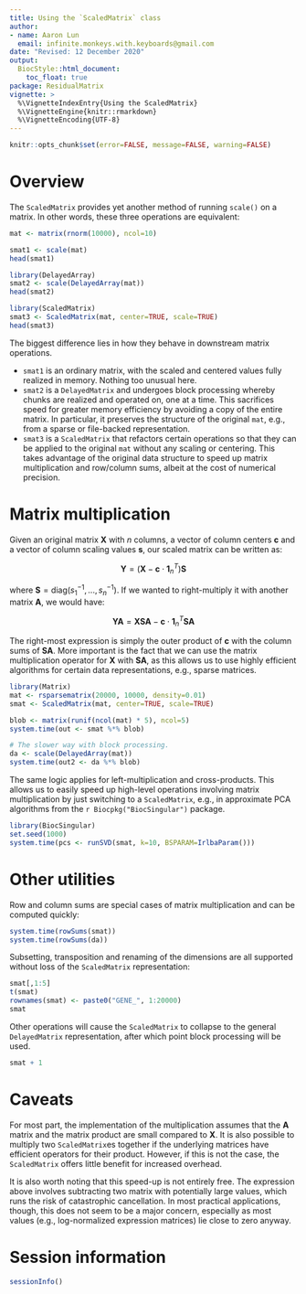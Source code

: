 ```yaml
---
title: Using the `ScaledMatrix` class
author: 
- name: Aaron Lun
  email: infinite.monkeys.with.keyboards@gmail.com 
date: "Revised: 12 December 2020"
output:
  BiocStyle::html_document:
    toc_float: true 
package: ResidualMatrix
vignette: >
  %\VignetteIndexEntry{Using the ScaledMatrix}
  %\VignetteEngine{knitr::rmarkdown}
  %\VignetteEncoding{UTF-8}    
---
```


```r
knitr::opts_chunk$set(error=FALSE, message=FALSE, warning=FALSE)
```

# Overview

The `ScaledMatrix` provides yet another method of running `scale()` on a matrix.
In other words, these three operations are equivalent:

```r
mat <- matrix(rnorm(10000), ncol=10)

smat1 <- scale(mat)
head(smat1)

library(DelayedArray)
smat2 <- scale(DelayedArray(mat))
head(smat2)

library(ScaledMatrix)
smat3 <- ScaledMatrix(mat, center=TRUE, scale=TRUE)
head(smat3)
```

The biggest difference lies in how they behave in downstream matrix operations.

- `smat1` is an ordinary matrix, with the scaled and centered values fully realized in memory.
Nothing too unusual here.
- `smat2` is a `DelayedMatrix` and undergoes block processing whereby chunks are realized and operated on, one at a time.
This sacrifices speed for greater memory efficiency by avoiding a copy of the entire matrix. 
In particular, it preserves the structure of the original `mat`, e.g., from a sparse or file-backed representation. 
- `smat3` is a `ScaledMatrix` that refactors certain operations so that they can be applied to the original `mat` without any scaling or centering.
This takes advantage of the original data structure to speed up matrix multiplication and row/column sums,
albeit at the cost of numerical precision.

# Matrix multiplication

Given an original matrix $\mathbf{X}$ with $n$ columns, a vector of column centers $\mathbf{c}$ and a vector of column scaling values $\mathbf{s}$, 
our scaled matrix can be written as:

$$
\mathbf{Y} = (\mathbf{X} - \mathbf{c} \cdot \mathbf{1}_n^T) \mathbf{S}
$$

where $\mathbf{S} = \text{diag}(s_1^{-1}, ..., s_n^{-1})$.
If we wanted to right-multiply it with another matrix $\mathbf{A}$, we would have:

$$
\mathbf{YA} = \mathbf{X}\mathbf{S}\mathbf{A} - \mathbf{c} \cdot \mathbf{1}_n^T \mathbf{S}\mathbf{A}
$$

The right-most expression is simply the outer product of $\mathbf{c}$ with the column sums of $\mathbf{SA}$.
More important is the fact that we can use the matrix multiplication operator for $\mathbf{X}$ with $\mathbf{SA}$,
as this allows us to use highly efficient algorithms for certain data representations, e.g., sparse matrices.

```r
library(Matrix)
mat <- rsparsematrix(20000, 10000, density=0.01)
smat <- ScaledMatrix(mat, center=TRUE, scale=TRUE)

blob <- matrix(runif(ncol(mat) * 5), ncol=5)
system.time(out <- smat %*% blob)

# The slower way with block processing.
da <- scale(DelayedArray(mat))
system.time(out2 <- da %*% blob)
```

The same logic applies for left-multiplication and cross-products.
This allows us to easily speed up high-level operations involving matrix multiplication by just switching to a `ScaledMatrix`,
e.g., in approximate PCA algorithms from the `r Biocpkg("BiocSingular")` package.

```r
library(BiocSingular)
set.seed(1000)
system.time(pcs <- runSVD(smat, k=10, BSPARAM=IrlbaParam()))
```

# Other utilities

Row and column sums are special cases of matrix multiplication and can be computed quickly:

```r
system.time(rowSums(smat))
system.time(rowSums(da))
```

Subsetting, transposition and renaming of the dimensions are all supported without loss of the `ScaledMatrix` representation:

```r
smat[,1:5]
t(smat)
rownames(smat) <- paste0("GENE_", 1:20000)
smat
```

Other operations will cause the `ScaledMatrix` to collapse to the general `DelayedMatrix` representation, after which point block processing will be used.

```r
smat + 1
```

# Caveats 

For most part, the implementation of the multiplication assumes that the $\mathbf{A}$ matrix and the matrix product are small compared to $\mathbf{X}$.
It is also possible to multiply two `ScaledMatrix`es together if the underlying matrices have efficient operators for their product.
However, if this is not the case, the `ScaledMatrix` offers little benefit for increased overhead.

It is also worth noting that this speed-up is not entirely free. 
The expression above involves subtracting two matrix with potentially large values, which runs the risk of catastrophic cancellation.
In most practical applications, though, this does not seem to be a major concern, 
especially as most values (e.g., log-normalized expression matrices) lie close to zero anyway.

# Session information {-}

```r
sessionInfo()
```
